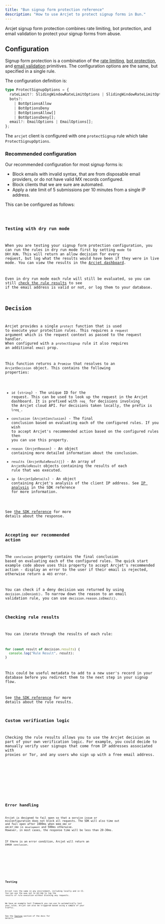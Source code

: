 ```yaml
---
title: "Bun signup form protection reference"
description: "How to use Arcjet to protect signup forms in Bun."
---
```



Arcjet signup form protection combines rate limiting, bot protection, and email
validation to protect your signup forms from abuse.

## Configuration

Signup form protection is a combination of the [rate
limiting](/rate-limiting/quick-start?f=bun), [bot
protection](/bot-protection/quick-start?f=bun), and [email
validation](/email-validation/quick-start?f=bun) primitives. The configuration
options are the same, but specified in a single rule.

The configuration definition is:

```ts
type ProtectSignupOptions = {
  rateLimit?: SlidingWindowRateLimitOptions | SlidingWindowRateLimitOptions[];
  bots?:
    | BotOptionsAllow
    | BotOptionsDeny
    | BotOptionsAllow[]
    | BotOptionsDeny[];
  email?: EmailOptions | EmailOptions[];
};
```

The `arcjet` client is configured with one `protectSignup` rule which take
`ProtectSignupOptions`.

### Recommended configuration

Our recommended configuration for most signup forms is:

- Block emails with invalid syntax, that are from disposable email providers, or
  do not have valid MX records configured.
- Block clients that we are sure are automated.
- Apply a rate limit of 5 submissions per 10 minutes from a single IP address.

This can be configured as follows:

<Code code={RecommendedTS} lang="ts" />

### Testing with dry run mode

When you are testing your signup form protection configuration, you can run the
rules in dry run mode first by setting `mode` to `DRY_RUN`. This will return an
allow decision for every request, but log what the results would have been if
they were in live mode. You can view the results in the [Arcjet
dashboard](https://app.arcjet.com).

Even in dry run mode each rule will still be evaluated, so you can still [check
the rule results](#checking-rule-results) to see if the email address is valid
or not, or log them to your database.

## Decision

Arcjet provides a single `protect` function that is used to execute your
protection rules. This requires a `request` argument which is the request
context as passed to the request handler. When configured with a `protectSignup`
rule it also requires an additional `email` prop.

This function returns a `Promise` that resolves to an
`ArcjetDecision` object. This contains the following properties:

- `id` (`string`) - The unique ID for the request. This can be used to look up
  the request in the Arcjet dashboard. It is prefixed with `req_` for decisions
  involving the Arcjet cloud API. For decisions taken locally, the prefix is
  `lreq_`.
- `conclusion` (`ArcjetConclusion`) - The final conclusion based on evaluating
  each of the configured rules. If you wish to accept Arcjet's recommended
  action based on the configured rules then you can use this property.
- `reason` (`ArcjetReason`) - An object containing more detailed
  information about the conclusion.
- `results` (`ArcjetRuleResult[]`) - An array of `ArcjetRuleResult` objects
  containing the results of each rule that was executed.
- `ip` (`ArcjetIpDetails`) - An object containing Arcjet's analysis of the
  client IP address. See [IP analysis](/reference/bun/#ip-analysis) in the
  SDK reference for more information.

See [the SDK reference](/reference/bun#results) for more details about the
response.

### Accepting our recommended action

The `conclusion` property contains the final conclusion based on evaluating each
of the configured rules. The quick start example code above uses this property
to accept Arcjet's recommended action - display an error to the user if their
email is rejected, otherwise return a `403` error.

You can check if a deny decision was returned by using `decision.isDenied()`. To
narrow down the reason to an email validation rule, you can use
`decision.reason.isEmail()`.

### Checking rule results

You can iterate through the results of each rule:

```ts
for (const result of decision.results) {
  console.log("Rule Result", result);
}
```

This could be useful metadata to add to a new user's record in your database
before you redirect them to the next step in your signup flow.

See [the SDK reference](/reference/bun#results) for more details about the
rule results.

### Custom verification logic

Checking the rule results allows you to use the Arcjet decision as part of your
own verification logic. For example, you could decide to manually verify user
signups that come from IP addresses associated with proxies or Tor, and any
users who sign up with a free email address.

<Tabs>
  <TabItem label="TS">
    <Code code={CustomVerificationTS} lang="ts" />
  </TabItem>
  <TabItem label="JS">
    <Code code={CustomVerificationJS} lang="js" />
  </TabItem>
</Tabs>

## Error handling

Arcjet is designed to fail open so that a service issue or misconfiguration does
not block all requests. The SDK will also time out and fail open after 1000ms
when `NODE_ENV` or `ARCJET_ENV` is `development` and 500ms otherwise. However,
in most cases, the response time will be less than 20-30ms.

If there is an error condition, Arcjet will return an `ERROR` `conclusion`.

<Tabs>
  <TabItem label="TS">
    <Code code={ErrorHandlingTS} lang="ts" />
  </TabItem>
  <TabItem label="JS">
    <Code code={ErrorHandlingJS} lang="js" />
  </TabItem>
</Tabs>

## Testing

Arcjet runs the same in any environment, including locally and in CI. You can
use the `mode` set to `DRY_RUN` to log the results of rule execution without
blocking any requests.

We have an example test framework you can use to automatically test your rules.
Arcjet can also be triggered based using a sample of your traffic.

See the [Testing](/testing) section of the docs for details.

<Comments />
